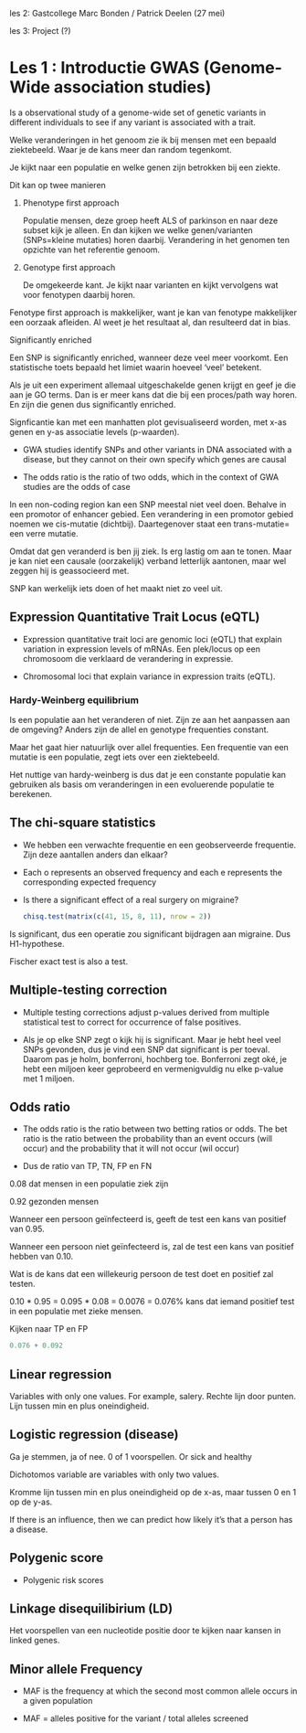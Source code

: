 les 2: Gastcollege Marc Bonden / Patrick Deelen (27 mei)

les 3: Project (?)

# Les 1 : Introductie GWAS (Genome-Wide association studies)

Is a observational study of a genome-wide set of genetic variants in different individuals to see if any variant is associated with a trait.

Welke veranderingen in het genoom zie ik bij mensen met een bepaald ziektebeeld. Waar je de kans meer dan random tegenkomt.

Je kijkt naar een populatie en welke genen zijn betrokken bij een ziekte.

Dit kan op twee manieren

1.  Phenotype first approach

    Populatie mensen, deze groep heeft ALS of parkinson en naar deze subset kijk je alleen. En dan kijken we welke genen/varianten (SNPs=kleine mutaties) horen daarbij. Verandering in het genomen ten opzichte van het referentie genoom.

2.  Genotype first approach

    De omgekeerde kant. Je kijkt naar varianten en kijkt vervolgens wat voor fenotypen daarbij horen.

Fenotype first approach is makkelijker, want je kan van fenotype makkelijker een oorzaak afleiden. Al weet je het resultaat al, dan resulteerd dat in bias.

Significantly enriched

Een SNP is significantly enriched, wanneer deze veel meer voorkomt. Een statistische toets bepaald het limiet waarin hoeveel 'veel' betekent.

Als je uit een experiment allemaal uitgeschakelde genen krijgt en geef je die aan je GO terms. Dan is er meer kans dat die bij een proces/path way horen. En zijn die genen dus significantly enriched.

Signficantie kan met een manhatten plot gevisualiseerd worden, met x-as genen en y-as associatie levels (p-waarden).

-   GWA studies identify SNPs and other variants in DNA associated with a disease, but they cannot on their own specify which genes are causal

-   The odds ratio is the ratio of two odds, which in the context of GWA studies are the odds of case

In een non-coding region kan een SNP meestal niet veel doen. Behalve in een promotor of enhancer gebied. Een verandering in een promotor gebied noemen we cis-mutatie (dichtbij). Daartegenover staat een trans-mutatie= een verre mutatie.

Omdat dat gen veranderd is ben jij ziek. Is erg lastig om aan te tonen. Maar je kan niet een causale (oorzakelijk) verband letterlijk aantonen, maar wel zeggen hij is geassocieerd met.

SNP kan werkelijk iets doen of het maakt niet zo veel uit.

## Expression Quantitative Trait Locus (eQTL)

-   Expression quantitative trait loci are genomic loci (eQTL) that explain variation in expression levels of mRNAs. Een plek/locus op een chromosoom die verklaard de verandering in expressie.

-   Chromosomal loci that explain variance in expression traits (eQTL).

### Hardy-Weinberg equilibrium

Is een populatie aan het veranderen of niet. Zijn ze aan het aanpassen aan de omgeving? Anders zijn de allel en genotype frequenties constant.

Maar het gaat hier natuurlijk over allel frequenties. Een frequentie van een mutatie is een populatie, zegt iets over een ziektebeeld.

Het nuttige van hardy-weinberg is dus dat je een constante populatie kan gebruiken als basis om veranderingen in een evoluerende populatie te berekenen.

## The chi-square statistics

-   We hebben een verwachte frequentie en een geobserveerde frequentie. Zijn deze aantallen anders dan elkaar?

-   Each o represents an observed frequency and each e represents the corresponding expected frequency

-   Is there a significant effect of a real surgery on migraine?

    ```r
    chisq.test(matrix(c(41, 15, 8, 11), nrow = 2))
    ```

Is significant, dus een operatie zou significant bijdragen aan migraine. Dus H1-hypothese.

Fischer exact test is also a test.

## Multiple-testing correction

-   Multiple testing corrections adjust p-values derived from multiple statistical test to correct for occurrence of false positives.

-   Als je op elke SNP zegt o kijk hij is significant. Maar je hebt heel veel SNPs gevonden, dus je vind een SNP dat significant is per toeval. Daarom pas je holm, bonferroni, hochberg toe. Bonferroni zegt oké, je hebt een miljoen keer geprobeerd en vermenigvuldig nu elke p-value met 1 miljoen.

## Odds ratio

-   The odds ratio is the ratio between two betting ratios or odds. The bet ratio is the ratio between the probability than an event occurs (will occur) and the probability that it will not occur (wil occur)

-   Dus de ratio van TP, TN, FP en FN

0.08 dat mensen in een populatie ziek zijn

0.92 gezonden mensen

Wanneer een persoon geïnfecteerd is, geeft de test een kans van positief van 0.95.

Wanneer een persoon niet geïnfecteerd is, zal de test een kans van positief hebben van 0.10.

Wat is de kans dat een willekeurig persoon de test doet en positief zal testen.

0.10 \* 0.95 = 0.095 \* 0.08 = 0.0076 = 0.076% kans dat iemand positief test in een populatie met zieke mensen.

Kijken naar TP en FP

```r
0.076 + 0.092
```

## Linear regression

Variables with only one values. For example, salery. Rechte lijn door punten. Lijn tussen min en plus oneindigheid.

## Logistic regression (disease)

Ga je stemmen, ja of nee. 0 of 1 voorspellen. Or sick and healthy

Dichotomos variable are variables with only two values.

Kromme lijn tussen min en plus oneindigheid op de x-as, maar tussen 0 en 1 op de y-as.

If there is an influence, then we can predict how likely it's that a person has a disease.

## Polygenic score

-   Polygenic risk scores

## Linkage disequilibirium (LD)

Het voorspellen van een nucleotide positie door te kijken naar kansen in linked genes.

## Minor allele Frequency

-   MAF is the frequency at which the second most common allele occurs in a given population

-   MAF = alleles positive for the variant / total alleles screened
